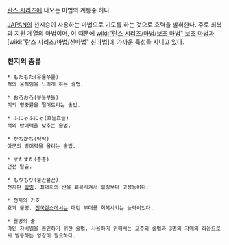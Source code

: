 [[란스 시리즈]]에 나오는 마법의 계통중 하나.

[[JAPAN]]의 천지승이 사용하는 마법으로 기도를 하는 것으로 효력을 발휘한다. 주로 회복과 지원 계열의 마법이며, 이 때문에 [[wiki:"란스 시리즈/마법/보조 마법" 보조 마법]]과 [wiki:"란스 시리즈/마법/신마법" 신마법]에 가까운 특성을 지니고 있다.

=== 천지의 종류 === 
 * もたもた(우물쭈물)
 적의 움직임을 느리게 하는 술법.

 * おろおろ(부들부들)
 적의 명중률을 떨어트리는 술법.

 * ふにゃふにゃ(흐늘흐늘)
 적의 방어력을 낮추는 술법.

 * かちかち(딱딱)
 아군의 방어력을 올리는 술법.

 * すたすた(총총)
 던전 탈출.

 * もりもり(불끈불끈)
 천지판 [[힐링]]. 최대치의 반을 회복시켜서 힐링보다 고성능이다.

 * 천지의 가호
 효과 불명. [[전국란스]]에서는 매턴 부대를 회복시키는 능력이었다.

 * 월병의 술
 [[마인]] 자비엘을 봉인하기 위한 술법. 사용하기 위해서는 교주의 술법과 3명의 자매의 화음으로서 발동하는 영창이 필요하다.
